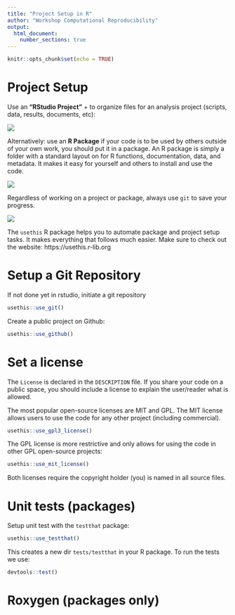```yaml
---
title: "Project Setup in R"
author: "Workshop Computational Reproducibility"
output: 
  html_document:
    number_sections: true
---
```


```r
knitr::opts_chunk$set(echo = TRUE)
```


# Project Setup

Use an __"RStudio Project"__ + to organize files for an analysis project (scripts, data, results, documents, etc):

![](new-project.png)

  
Alternatively: use an __R Package__ if your code is to be used by others outside of your own work, you should put it in a package. An R package is simply a folder with a standard layout on for R functions, documentation, data, and metadata. It makes it easy for yourself and others to install and use the code.


![](new-package.png)


Regardless of working on a project or package, always use `git` to save your progress. 


![](git-commit.png)

  
The `usethis` R package helps you to automate package and project setup tasks. It makes everything that follows much easier. Make sure to check out the website: https://usethis.r-lib.org

# Setup a Git Repository

If not done yet in rstudio, initiate a git repository

```r
usethis::use_git()
```

Create a public project on Github:

```r
usethis::use_github()
```

# Set a license

The `License` is declared in the `DESCRIPTION` file. If you share your code on a public space, you should include a license to explain the user/reader what is allowed.

The most popular open-source licenses are MIT and GPL. The MIT license allows users to use the code for any other project (including commercial).

```r
usethis::use_gpl3_license()
```

The GPL license is more restrictive and only allows for using the code in other GPL open-source projects: 

```r
usethis::use_mit_license()
```

Both licenses require the copyright holder (you) is named in all source files.

# Unit tests (packages)

Setup unit test with the `testthat` package:

```r
usethis::use_testthat()
```

This creates a new dir `tests/testthat` in your R package. To run the tests we use:

```r
devtools::test()
```


# Roxygen (packages only)



